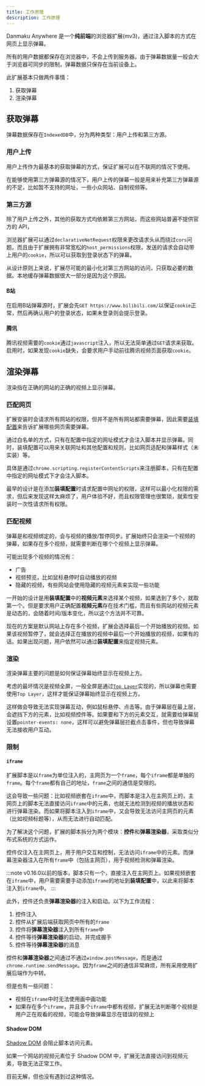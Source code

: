 ```yaml
---
title: 工作原理
description: 工作原理
---
```


Danmaku Anywhere 是一个**纯前端**的浏览器扩展(mv3)，通过注入脚本的方式在网页上显示弹幕。

所有的用户数据都保存在浏览器中，不会上传到服务器。由于弹幕数据量一般会大于浏览器可同步的限制，弹幕数据只保存在当前设备上。

此扩展基本只做两件事情：

1. 获取弹幕
2. 渲染弹幕

## 获取弹幕

弹幕数据保存在`IndexedDB`中，分为两种类型：用户上传和第三方源。

### 用户上传

用户上传作为最基本的获取弹幕的方式，保证扩展可以在不联网的情况下使用。

在能够使用第三方弹幕源的情况下，用户上传的弹幕一般是用来补充第三方弹幕源的不足，比如暂不支持的网址，一些小众网站、自制视频等。

### 第三方源

除了用户上传之外，其他的获取方式均依赖第三方网站，而这些网站普遍不提供官方的 API，

浏览器扩展可以通过`declarativeNetRequest`权限来更改请求头从而绕过`cors`问题。而且由于扩展拥有非常宽松的`host_permissions`权限，发送的请求会自动带上用户的`cookie`，所以可以获取到登录状态下的弹幕。

从设计原则上来说，扩展尽可能的最小化对第三方网站的访问，只获取必要的数据。本地缓存弹幕数据很大一部分是因为这个原因。

#### B站

在启用B站弹幕源时，扩展会先`GET https://www.bilibili.com/`以保证`cookie`正常，然后再确认用户的登录状态，如果未登录则会提示登录。

#### 腾讯

腾讯视频需要的`cookie`通过`javascript`注入，所以无法简单通过`GET`请求来获取。启用时，如果发现`cookie`缺失，会要求用户手动前往腾讯视频页面获取`cookie`。

## 渲染弹幕

渲染指在正确的网站的正确的视频上显示弹幕。

### 匹配网页

扩展安装时会请求所有网站的权限，但并不是所有网站都需要弹幕，因此需要[装填配置](/docs/mount-profile)来告诉扩展哪些网页需要弹幕。

通过白名单的方式，只有在配置中指定的网址模式才会注入脚本并显示弹幕。同时，装填配置可以用来关联网址和其他配置和规则，比如网页适配和弹幕样式（未实装）等。

具体是通过`chrome.scripting.registerContentScripts`来注册脚本，只有在配置中指定的网址模式下才会注入脚本。

最早的设计是在添加**装填配置**时请求配置中网址的权限，这样可以最小化权限的需求，但后来发现这样太麻烦了，用户体验不好，而且权限管理也很繁琐，就索性安装时一次性请求所有权限。

### 匹配视频

弹幕是和视频绑定的，会与视频的播放/暂停同步。扩展始终只会渲染一个视频的弹幕，如果存在多个视频，就需要判断在哪个个视频上显示弹幕。

可能出现多个视频的情况有：
- 广告
- 视频预览，比如鼠标悬停时自动播放的视频
- 隐藏的视频，有些网站会使用隐藏的视频元素来实现一些功能

一开始的设计是用**装填配置**中的**视频元素**来选择某个视频，如果选到了多个，就取第一个。但是要求用户正确配置**视频元素**存在技术门槛，而且有些网站的视频元素是动态的，会随着时间/版本变化，所以这个方法并不可靠。

现在的方案是默认网站上存在多个视频，扩展会选择最后一个开始播放的视频。如果该视频暂停了，就会选择正在播放的视频中最后一个开始播放的视频，如果有的话。如果出现问题，用户依然可以通过**装填配置**来指定视频元素。

### 渲染

渲染弹幕主要的问题是如何保证弹幕始终显示在视频上方。

考虑的最坏情况是视频全屏，一般全屏是通过[`Top Layer`](https://developer.mozilla.org/en-US/docs/Glossary/Top_layer)实现的，所以弹幕也需要使用`Top Layer`，这样才能保证弹幕始终显示在视频上方。

这样做会导致无法实现弹幕互动，例如鼠标悬停、点击等。由于弹幕层在最上层，会遮挡下方的元素，比如视频控件等。如果要和下方的元素交互，就需要给弹幕层设置`pointer-events: none`，这样可以避免弹幕层拦截点击事件，但也导致弹幕无法接收用户互动。

### 限制

#### `iframe`

扩展脚本是以`frame`为单位注入的，主网页为一个`frame`，每个`iframe`都是单独的`frame`。每个`frame`都有自己的地址，`frame`之间的通信是受限的。

这会导致一些问题：比如视频嵌套在`iframe`中，而脚本是注入在主网页上的，主网页上的脚本无法直接访问`iframe`中的元素，也就无法检测到视频的播放状态和进行弹幕渲染。而如果将脚本注入到`iframe`中，又会导致无法访问主网页的元素（比如视频标题等），从而无法进行自动匹配。

为了解决这个问题，扩展的脚本拆分为两个模块：**控件**和**弹幕渲染器**，采取类似分布式系统的方式运作。

控件仅注入在主网页上，用于用户交互和控制，无法访问`iframe`中的元素。而弹幕渲染器注入在所有`frame`中（包括主网页），用于视频检测和弹幕渲染。

:::note
v0.16.0以前的版本，脚本只有一个，直接注入在主网页上。如果视频嵌套在`iframe`中，用户需要需要手动添加`iframe`的地址到**装填配置**中，以此来将脚本注入到`iframe`中。
:::

此外，控件还负责**弹幕渲染器**的注入和启动。以下为工作流程：

1. 控件注入
2. 控件从扩展后端获取网页中所有的`frame`
3. 控件将**弹幕渲染器**注入到所有`frame`中
4. 控件等待**弹幕渲染器**的启动，并完成握手
5. 控件等待**弹幕渲染器**的消息

控件和**弹幕渲染器**之间通过不通过`window.postMessage`，而是通过`chrome.runtime.sendMessage`。因为`frame`之间的通信非常麻烦，所有采用使用扩展后端作为中转。


但是也有一些问题：
- 视频在`iframe`中时无法使用画中画功能
- 如果存在多个`iframe`，并且多个`iframe`中都有视频，扩展无法判断哪个视频是用户正在观看的视频，可能会导致弹幕显示在错误的视频上

#### Shadow DOM

[Shadow DOM](https://developer.mozilla.org/en-US/docs/Web/API/Web_components/Using_shadow_DOM) 会阻止脚本访问元素。

如果一个网站的视频元素位于 Shadow DOM 中，扩展无法直接访问到视频元素，导致无法正常工作。

目前无解，但也没有遇到过这种情况。
